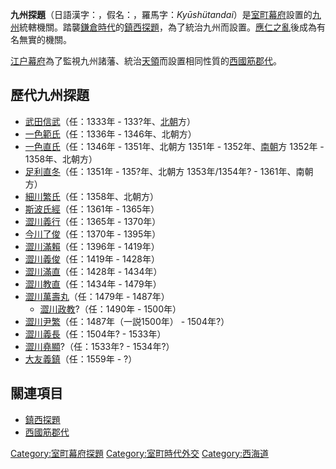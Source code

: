 '''九州探題'''（日語漢字：{{lang|ja|九州探題}}，假名：{{lang|ja|きゅうしゅうたんだい}}，羅馬字：''Kyūshütandai''）是[[室町幕府|室町幕府]]設置的[[九州_(日本)|九州]]統轄機關。踏襲[[鎌倉時代|鎌倉時代]]的[[鎮西探題|鎮西探題]]，為了統治九州而設置。[[應仁之亂|應仁之亂]]後成為有名無實的機關。

[[江户幕府|江户幕府]]為了監視九州諸藩、統治[[天領|天領]]而設置相同性質的[[西國筋郡代|西國筋郡代]]。

== 歷代九州探題 ==
* [[武田信武|武田信武]]（任：1333年 - 133?年、[[北朝_(日本)|北朝]]方）
* [[一色範氏|一色範氏]]（任：1336年 - 1346年、北朝方）
* [[一色直氏|一色直氏]]（任：1346年 - 1351年、北朝方 1351年 - 1352年、[[南朝_(日本)|南朝]]方 1352年 - 1358年、北朝方）
* [[足利直冬|足利直冬]]（任：1351年 - 135?年、北朝方 1353年/1354年? - 1361年、南朝方）
* [[細川繁氏|細川繁氏]]（任：1358年、北朝方）
* [[斯波氏經|斯波氏經]]（任：1361年 - 1365年）
* [[澀川義行|澀川義行]]（任：1365年 - 1370年）
* [[今川貞世|今川了俊]]（任：1370年 - 1395年）
* [[澀川滿賴|澀川滿賴]]（任：1396年 - 1419年）
* [[澀川義俊|澀川義俊]]（任：1419年 - 1428年）
* [[澀川滿直|澀川滿直]]（任：1428年 - 1434年）
* [[澀川教直|澀川教直]]（任：1434年 - 1479年）
* [[澀川萬壽丸|澀川萬壽丸]]（任：1479年 - 1487年）
** [[澀川政教|澀川政教]]?（任：1490年 - 1500年）
* [[澀川尹繁|澀川尹繁]]（任：1487年（一説1500年） - 1504年?）
* [[澀川義長|澀川義長]]（任：1504年? - 1533年）
* [[澀川堯顯|澀川堯顯]]?（任：1533年? - 1534年?）
* [[大友義鎮|大友義鎮]]（任：1559年 - ?）

== 關連項目 ==
*[[鎮西探題|鎮西探題]]
*[[西國筋郡代|西國筋郡代]]

[[Category:室町幕府探題|Category:室町幕府探題]]
[[Category:室町時代外交|Category:室町時代外交]]
[[Category:西海道|Category:西海道]]